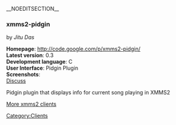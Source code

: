 __NOEDITSECTION__
===xmms2-pidgin===
by ''Jitu Das''

'''Homepage''': http://code.google.com/p/xmms2-pidgin/<br />
'''Latest version''': 0.3<br />
'''Development language''': C<br />
'''User Interface''': Pidgin Plugin<br />
'''Screenshots''': <br />
[[Talk:Client:xmms2-pidgin | Discuss]]

Pidgin plugin that displays info for current song playing in XMMS2

[[Clients | More xmms2 clients]]

[[Category:Clients]]